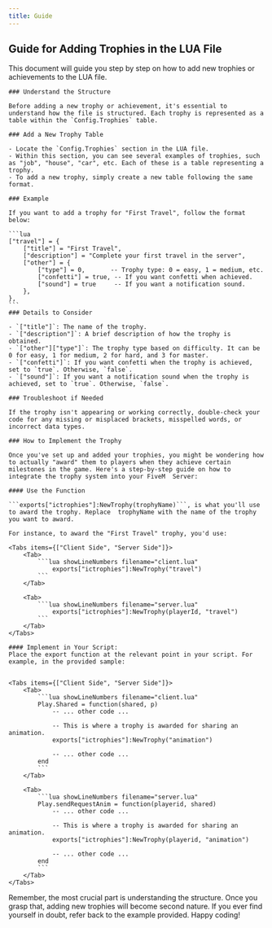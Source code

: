```yaml
---
title: Guide
---
```



## Guide for Adding Trophies in the LUA File
This document will guide you step by step on how to add new trophies or achievements to the LUA file.

<Steps>

    ### Understand the Structure

    Before adding a new trophy or achievement, it's essential to understand how the file is structured. Each trophy is represented as a table within the `Config.Trophies` table.

    ### Add a New Trophy Table

    - Locate the `Config.Trophies` section in the LUA file.
    - Within this section, you can see several examples of trophies, such as "job", "house", "car", etc. Each of these is a table representing a trophy.
    - To add a new trophy, simply create a new table following the same format.

    ### Example

    If you want to add a trophy for "First Travel", follow the format below:

    ```lua
    ["travel"] = {
        ["title"] = "First Travel",
        ["description"] = "Complete your first travel in the server",
        ["other"] = {
            ["type"] = 0,       -- Trophy type: 0 = easy, 1 = medium, etc.
            ["confetti"] = true, -- If you want confetti when achieved.
            ["sound"] = true     -- If you want a notification sound.
        },
    },
    ```
    ### Details to Consider

    - `["title"]`: The name of the trophy.
    - `["description"]`: A brief description of how the trophy is obtained.
    - `["other"]["type"]`: The trophy type based on difficulty. It can be 0 for easy, 1 for medium, 2 for hard, and 3 for master.
    - `["confetti"]`: If you want confetti when the trophy is achieved, set to `true`. Otherwise, `false`.
    - `["sound"]`: If you want a notification sound when the trophy is achieved, set to `true`. Otherwise, `false`.

    ### Troubleshoot if Needed
    
    If the trophy isn't appearing or working correctly, double-check your code for any missing or misplaced brackets, misspelled words, or incorrect data types.

    ### How to Implement the Trophy

    Once you've set up and added your trophies, you might be wondering how to actually "award" them to players when they achieve certain milestones in the game. Here's a step-by-step guide on how to integrate the trophy system into your FiveM  Server:

    #### Use the Function

    ```exports["ictrophies"]:NewTrophy(trophyName)```, is what you'll use to award the trophy. Replace  trophyName with the name of the trophy you want to award.

    For instance, to award the "First Travel" trophy, you'd use:

    <Tabs items={["Client Side", "Server Side"]}>
        <Tab>
            ```lua showLineNumbers filename="client.lua"
                exports["ictrophies"]:NewTrophy("travel")
            ```
        </Tab>
        
        <Tab>
            ```lua showLineNumbers filename="server.lua"
                exports["ictrophies"]:NewTrophy(playerId, "travel")
            ```
        </Tab>
    </Tabs>

    #### Implement in Your Script: 
    Place the export function at the relevant point in your script. For example, in the provided sample:


    <Tabs items={["Client Side", "Server Side"]}>
        <Tab>
            ```lua showLineNumbers filename="client.lua"
            Play.Shared = function(shared, p)
                -- ... other code ...

                -- This is where a trophy is awarded for sharing an animation.
                exports["ictrophies"]:NewTrophy("animation")
                
                -- ... other code ...
            end
            ```
        </Tab>
        
        <Tab>
            ```lua showLineNumbers filename="server.lua"
            Play.sendRequestAnim = function(playerid, shared)
                -- ... other code ...

                -- This is where a trophy is awarded for sharing an animation.
                exports["ictrophies"]:NewTrophy(playerid, "animation")
                
                -- ... other code ...
            end
            ```
        </Tab>
    </Tabs>

</Steps>

Remember, the most crucial part is understanding the structure. Once you grasp that, adding new trophies will become second nature. If you ever find yourself in doubt, refer back to the example provided. Happy coding!
